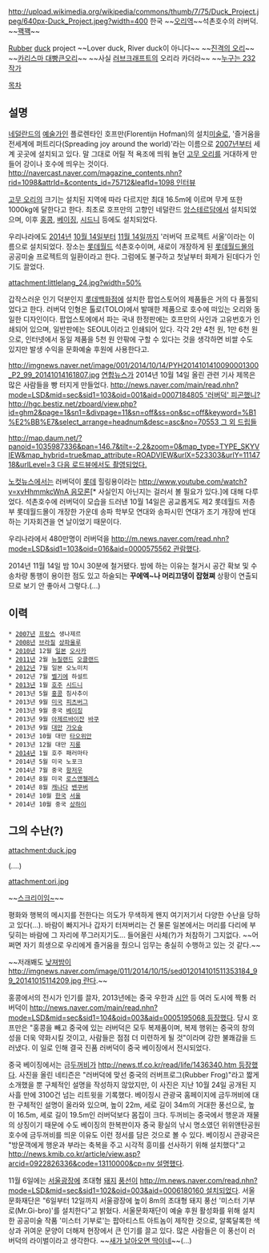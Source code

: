 http://upload.wikimedia.org/wikipedia/commons/thumb/7/75/Duck_Project.jpeg/640px-Duck_Project.jpeg?width=400
한국 ~~[[오리역]]~~석촌호수의 러버덕. ~~[[오리#s-1|꽥꽥]]~~

[[고무#s-1|Rubber]] [[오리#s-1|duck]] project
~~Lover duck, River duck이 아니다~~
~~[[진격의 거인|진격의 오리]]~~
~~[[카리스마 대빵큰오리]]~~
~~사실 [[하워드 필립스 러브크래프트|러브크래프트]]의 오리라 카더라~~
~~[[누구는 232작가]]

[[목차]]

== 설명 ==
[[네덜란드]]의 [[예술가]]인 플로렌타인 호프만(Florentijn Hofman)의 설치[[미술]]로, '즐거움을 전세계에 퍼트리다(Spreading joy around the world)'라는 이름으로 [[2007년]]부터 세계 곳곳에 설치되고 있다. 말 그대로 어릴 적 욕조에 띄워 놀던 [[고무 오리]]를 거대하게 만들어 강이나 호수에 띄우는 것이다. [[http://navercast.naver.com/magazine_contents.nhn?rid=1098&attrId=&contents_id=75712&leafId=1098 인터뷰]]

[[고무 오리]]의 크기는 설치된 지역에 따라 다르지만 최대 16.5m에 이르며 무게 또한 1000kg에 달한다고 한다. 최초로 호프만의 고향인 네덜란드 [[암스테르담]]에서 설치되었으며, 이후 [[홍콩]], [[베이징]], [[시드니]] 등에도 설치되었다.

우리나라에도 [[2014년]] [[10월 14일]]부터 [[11월 14일]]까지 '러버덕 프로젝트 서울'이라는 이름으로 설치되었다. 장소는 [[롯데월드]] 석촌호수이며, 새로이 개장하게 된 [[롯데월드몰]]의 공공미술 프로젝트의 일환이라고 한다. 그럼에도 불구하고 첫날부터 화제가 된데다가 인기도 끌었다.

attachment:littlelang_24.jpg?width=50%

갑작스러운 인기 덕분인지 [[롯데백화점]]에 설치한 팝업스토어의 제품들은 거의 다 품절되었다고 한다. 러버덕 인형은 톨로(TOLO)에서 발매한 제품으로 호수에 떠있는 오리와 동일한 디자인이다. 팝업스토에에서 파는 국내 한정판에는 호프만의 사인과 고유번호가 인쇄되어 있으며, 일반판에는 SEOUL이라고 인쇄되어 있다. 각각 2만 4천 원, 1만 6천 원으로, 인터넷에서 동일 제품을 5천 원 안팎에 구할 수 있다는 것을 생각하면 비쌀 수도 있지만 발생 수익을 문화예술 후원에 사용한다고.

http://imgnews.naver.net/image/001/2014/10/14/PYH2014101410090001300_P2_99_20141014161807.jpg
[[연합뉴스]]가 2014년 10월 14일 올린 관련 기사 제목은 많은 사람들을 빵 터지게 만들었다. [[http://news.naver.com/main/read.nhn?mode=LSD&mid=sec&sid1=103&oid=001&aid=0007184805 '러버덕' 피곤했니?]] [[http://hgc.bestiz.net/zboard/view.php?id=ghm2&page=1&sn1=&divpage=11&sn=off&ss=on&sc=off&keyword=%B1%E2%BB%E7&select_arrange=headnum&desc=asc&no=70553 그 외 드립들]]

[[http://map.daum.net/?panoid=1035987336&pan=146.7&tilt=-2.2&zoom=0&map_type=TYPE_SKYVIEW&map_hybrid=true&map_attribute=ROADVIEW&urlX=523303&urlY=1114718&urlLevel=3 다음 로드뷰에서도 촬영되었다.]]

[[데일리 노컷뉴스|노컷뉴스]]에서는 러버덕이 [[롯데그룹|롯데]] 힐링용이라는 [[http://www.youtube.com/watch?v=xvHhmmkcWnA 음모론]][* 사실인지 아닌지는 걸러서 볼 필요가 있다.]에 대해 다루었다. 석촌호수에 러버덕이 모습을 드러낸 10월 14일은 공교롭게도 제2 롯데월드 저층부 롯데월드몰이 개장한 가운데 송파 학부모 연대와 송파시민 연대가 조기 개장에 반대하는 기자회견을 연 날이었기 때문이다.

우리나라에서 480만명이 러버덕을 [[http://m.news.naver.com/read.nhn?mode=LSD&sid1=103&oid=016&aid=0000575562 관람했다]].

2014년 11월 14일 밤 10시 30분에 철거됐다. 밤에 하는 이유는 철거시 공간 확보 및 수송차량 통행이 용이한 점도 있고 하술되는 '''꾸에엑~나 머리끄댕이 잡혔쪄''' 상황이 연출되므로 보기 안 좋아서 그렇다.(...)
 
== 이력 ==
 * [[2007년]] [[프랑스]] 생나제르
 * [[2008년]] [[브라질]] [[상파울루]]
 * [[2010년]] 12월 [[일본]] [[오사카]]
 * [[2011년]] 2월 [[뉴질랜드]] [[오클랜드]]
 * [[2012년]] 7월 일본 오노미치
 * 2012년 7월 [[벨기에]] 하설트
 * [[2013년]] 1월 [[오스트레일리아|호주]] [[시드니]]
 * 2013년 5월 [[홍콩]] 침사추이
 * 2013년 9월 [[미국]] [[피츠버그]]
 * 2013년 9월 중국 [[베이징]]
 * 2013년 9월 [[아제르바이잔]] [[바쿠]]
 * 2013년 9월 [[대만]] [[가오슝]]
 * 2013년 10월 대만 [[타오위안]]
 * 2013년 12월 대만 [[지룽#s-1|지룽]]
 * [[2014년]] 1월 호주 패러마타
 * 2014년 5월 미국 노포크
 * 2014년 7월 중국 [[항저우]]
 * 2014년 8월 미국 [[로스앤젤레스]]
 * 2014년 8월 [[캐나다]] [[밴쿠버]]
 * 2014년 10월 [[대한민국|한국]] [[서울특별시|서울]]
 * 2014년 10월 중국 [[상하이]]

== 그의 수난(?) ==
attachment:duck.jpg

(....)

attachment:ori.jpg

~~[[스크림|스크리이임~]]~~

평화와 행복의 메시지를 전한다는 의도가 무색하게 왠지 여기저기서 다양한 수난을 당하고 있다(...). 바람이 빠지거나 갑자기 터져버리는 건 물론 일본에서는 머리를 다리에 부딪히는 바람에 그 자리에 쭈그러지기도... 들어올린 사체(?)가 처참하기 그지없다. ~~어쩌면 자기 희생으로 우리에게 즐거움을 줬으니 임무는 충실히 수행하고 있는 것 같다.~~

~~저래봬도 [[낮져밤이]][[http://imgnews.naver.com/image/011/2014/10/15/sed012014101511353184_99_20141015114209.jpg 란다]].~~

홍콩에서의 전시가 인기를 끌자, 2013년에는 중국 우한과 [[시안#s-1.3|시안]] 등 여러 도시에 짝퉁 러버덕이 [[http://news.naver.com/main/read.nhn?mode=LSD&mid=sec&sid1=104&oid=003&aid=0005195068 등장]]했다. 당시 호프만은 "홍콩을 빼고 중국에 있는 러버덕은 모두 복제품이며, 복제 행위는 중국의 창의성을 더욱 약화시킬 것이고, 사람들은 점점 더 미련하게 될 것"이라며 강한 불쾌감을 드러냈다. 이 일로 인해 결국 진품 러버덕이 중국 베이징에서 전시되었다.

중국 베이징에서는 금[[두꺼비]]가 [[http://news.tf.co.kr/read/life/1436340.htm 등장]]했다. 사진을 올린 네티즌은 "러버덕에 맞선 중국의 러버프로그(Rubber Frog)"라고 짧게 소개했을 뿐 구체적인 설명을 작성하지 않았지만, 이 사진은 지난 10월 24일 공개된 지 사흘 만에 3100건 넘는 리트윗을 기록했다. 베이징시 관광국 홈페이지에 금두꺼비에 대한 구체적인 설명이 올라와 있으며, 높이 22m, 세로 길이 34m의 거대한 풍선으로, 높이 16.5m, 세로 길이 19.5m인 러버덕보다 몸집이 크다. 두꺼비는 중국에서 행운과 재물의 상징이기 때문에 수도 베이징의 한복판이자 중국 황실의 낚시 명소였던 위위앤탄공원 호수에 금두꺼비를 띄운 이유도 이런 정서를 담은 것으로 볼 수 있다. 베이징시 관광국은 "방문객에게 행운과 부라는 축복을 주고 시각적 흥미를 선사하기 위해 설치했다"고 [[http://news.kmib.co.kr/article/view.asp?arcid=0922826336&code=13110000&cp=nv 설명]]했다.

11월 6일에는 [[서울광장]]에 초대형 [[돼지]] [[풍선#s-1|풍선]]이 [[http://m.news.naver.com/read.nhn?mode=LSD&mid=sec&sid1=102&oid=003&aid=0006180160 설치]]되었다. 서울문화재단은 "6일부터 12일까지 서울광장에 높이 8m의 초대형 돼지 풍선 '미스터 기부로(Mr.Gi-bro)'를 설치한다"고 밝혔다. 서울문화재단이 예술 후원 활성화를 위해 설치한 공공미술 작품 '미스터 기부로'는 팝아티스트 아트놈이 제작한 것으로, 알록달록한 색상과 귀여운 문양이 더해져 현장에서 큰 인기를 끌고 있다. 많은 사람들은 이 풍선이 러버덕의 라이벌이라고 생각한다. ~~[[앵그리버드 시리즈|새가 날아오면 딱이네]]~~(...)

